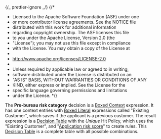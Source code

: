 {/_ prettier-ignore _/}
{/\*

- Licensed to the Apache Software Foundation (ASF) under one
- or more contributor license agreements. See the NOTICE file
- distributed with this work for additional information
- regarding copyright ownership. The ASF licenses this file
- to you under the Apache License, Version 2.0 (the
- "License"); you may not use this file except in compliance
- with the License. You may obtain a copy of the License at
-
- http://www.apache.org/licenses/LICENSE-2.0
-
- Unless required by applicable law or agreed to in writing,
- software distributed under the License is distributed on an
- "AS IS" BASIS, WITHOUT WARRANTIES OR CONDITIONS OF ANY
- KIND, either express or implied. See the License for the
- specific language governing permissions and limitations
- under the License.
  \*/}


<Meta
  title="Use cases/Loan Originations/Bureau Strategy Decision Service/Pre Bureau Risk Category"
  of={PreBureauRiskCategory}
/>

The **Pre-bureau risk category** decision is a
[Boxed Context](/docs/boxed-expressions-context--overview) expression.
It has one context entries with [Boxed Literal](/docs/boxed-expressions-literal--overview)
expressions called "Existing Customer", which saves if the applicant is a previous customer.
The result expression is a
[Decision Table](/docs/boxed-expressions-decision-table--overview) with
the _Unique_ Hit Policy, which uses the "Existing Customer", and
"[Application risk score](/docs/use-cases-loan-originations-application-risk-score--overview)"
to create rules. This [Decision Table](/docs/boxed-expressions-decision-table--overview)
is a complete table with all possible combinations.

<Story of={PreBureauRiskCategory.Expression} />
